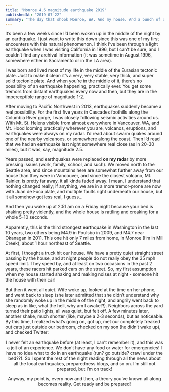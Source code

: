 ```yaml
---
title: "Monroe 4.6 magnitude earthquake 2019"
publishedAt: "2019-07-22"
summary: "The day that shook Monroe, WA. And my house. And a bunch of other people's houses."
---
```


It’s been a few weeks since I’d been woken up in the middle of the night by an earthquake. I just want to write this down since this was one of my first encounters with this natural phenomenon. I think I’ve been through a light earthquake when I was visiting California in 1996, but I can’t be sure, and I couldn’t find any archival information (it was sometime in August 1996, somewhere either in Sacramento or in the LA area).

I was born and lived most of my life in the middle of the Eurasian tectonic plate. Just to make it clear: it’s a very, very stable, very thick, and super solid tectonic plate. And when you’re in the middle of it, there’s no possibility of an earthquake happening, practically ever. You get some tremors from distant earthquakes every now and then, but they are in the imperceptible range of magnitude 1-2.

After moving to Pacific Northwest in 2013, earthquakes suddenly became a real possibility. For the first five years in Cascades foothills along the Columbia River gorge, I was closely following seismic activities around us. With Mt. St. Helens visible from almost everywhere in Vancouver, WA, and Mt. Hood looming practically wherever you are, volcanos, eruptions, and earthquakes were always on my radar. I’d read about swarm quakes around one of the nearby volcanoes, or somewhere along the coast. Then I’d read that we had an earthquake last night somewhere real close (as in 20-30 miles), but it was, say, magnitude 2.5.

Years passed, and earthquakes were replaced __on my radar__ by more pressing issues (work, family, school, and such). We moved north to the Seattle area, and since mountains here are somewhat further away from our house than they were in Vancouver, and since the closest volcano, Mt. Rainier, is pretty far away, it all kinda faded away. I mean, I understand that nothing changed really; if anything, we are in a more tremor-prone are now with Juan de Fuca plate, and multiple faults right underneath our house, but it all somehow got less real, I guess…

And then you wake up at 2:51 am on a Friday night because your bed is shaking pretty violently, and the whole house is rattling and creaking for a whole 5-10 seconds.

Apparently, this is the third strongest earthquake in Washington in the last 10 years, two others being M4.9 in Poulsbo in 2009, and M4.7 near Okanagan in 2011. This one hit only 7 miles from home, in Monroe (I’m in Mill Creek), about 1 hour northeast of Seattle.

At first, I thought a truck hit our house. We have a pretty quiet straight street passing by the house, and at night people do not really obey the 35 mph speed limit. They speed by, and at least on two occasions in the past 2 years, these racers hit parked cars on the street. So, my first assumption when my house started shaking and making noises at night - someone hit the house with their car!

But then it went all quiet. Wife woke up, looked at the time on her phone, and went back to sleep (she later admitted that she didn’t understand why she randomly woke up in the middle of the night, and angrily went back to sleep as in like, what the hell, why am I awake?!). Neighbors across the yard turned their patio lights, all was quiet, but felt off. A few minutes later, another shake, much shorter (like, maybe a 2-3 seconds), but as noticeable. By this time, I realized what’s going on, got up, met our completely freaked out cats just outside our bedroom, checked on my son (he didn’t wake up), and checked Twitter:

<Tweet tweetLink="MyEverettNews/status/1149617954918526976" align="center" />

I never felt an earthquake before (at least, I can’t remember it), and this was a jolt of an experience. We don’t have any food or water for emergencies! I have no idea what to do in an earthquake (run? go outside? crawl under the bed??). So I spent the rest of the night reading through all the news about all the local earthquakes, preparedness blogs, and so on. I’m still not prepared, but I’m on track!

Anyway, my point is, every now and then, a theory you’ve known all along becomes reality. Get ready and be prepared!
